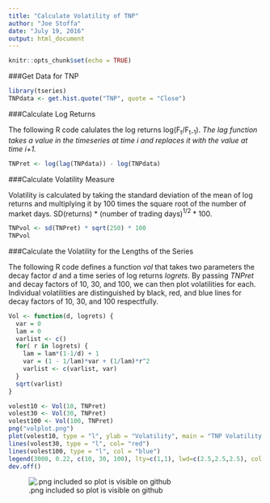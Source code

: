 ```yaml
---
title: "Calculate Volatility of TNP"
author: "Joe Stoffa"
date: "July 19, 2016"
output: html_document
---
```


```r
knitr::opts_chunk$set(echo = TRUE)
```

###Get Data for TNP
``` r
library(tseries)
TNPdata <- get.hist.quote("TNP", quote = "Close")
```

###Calculate Log Returns

The following R code calulates the log returns log(F~t~/F~t-1~).  _The lag function takes a value in the timeseries at time i and replaces it with the value at time i+1._

``` r
TNPret <- log(lag(TNPdata)) - log(TNPdata)
```

###Calculate Volatility Measure

Volatility is calculated by taking the standard deviation of the mean of log returns and multiplying it by 100 times the square root of the number of market days.  SD(returns) * (number of trading days)$^{1/2}$ * 100.

```r
TNPvol <- sd(TNPret) * sqrt(250) * 100
TNPvol
```

###Calculate the Volatility for the Lengths of the Series 

The following R code defines a function _vol_ that takes two parameters the decay factor _d_ and a time series of log returns _logrets_.  By passing _TNPret_ and decay factors of 10, 30, and 100, we can then plot volatilities for each.  Individual volatilities are distinguished by black, red, and blue lines for decay factors of 10, 30, and 100 respectfully.

```r
Vol <- function(d, logrets) {
  var = 0
  lam = 0
  varlist <- c()
  for( r in logrets) {
    lam = lam*(1-1/d) + 1
    var = (1 - 1/lam)*var + (1/lam)*r^2
    varlist <- c(varlist, var)
  }
  sqrt(varlist)
}

volest10 <- Vol(10, TNPret)
volest30 <- Vol(30, TNPret)
volest100 <- Vol(100, TNPret)
png("volplot.png")
plot(volest10, type = "l", ylab = "Volatility", main = "TNP Volatility Plot")
lines(volest30, type = "l", col= "red")
lines(volest100, type = "l", col = "blue")
legend(3000, 0.22, c(10, 30, 100), lty=c(1,1), lwd=c(2.5,2.5,2.5), col = c("black", "red", "blue"), title = "Decay")
dev.off()
```

![.png included so plot is visible on github](volplot.png)


